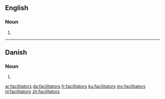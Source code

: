 ==English==

===Noun===
{{head|en|noun plural form}}

# {{plural of|facilitator|lang=en}}

----

==Danish==

===Noun===
{{head|da|noun form}}

# {{genitive singular indefinite of|facilitator|lang=da}}

[[ar:facilitators]]
[[da:facilitators]]
[[fr:facilitators]]
[[ku:facilitators]]
[[my:facilitators]]
[[nl:facilitators]]
[[zh:facilitators]]